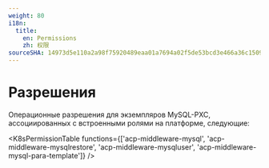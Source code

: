 ```yaml
---
weight: 80
i18n:
  title:
    en: Permissions
    zh: 权限
sourceSHA: 14973d5e110a2a98f75920489eaa01a7694a02f5de53bcd3e466a36c15099a5a
---
```


# Разрешения

Операционные разрешения для экземпляров MySQL-PXC, ассоциированных с встроенными ролями на платформе, следующие:

<K8sPermissionTable functions={['acp-middleware-mysql', 'acp-middleware-mysqlrestore', 'acp-middleware-mysqluser', 'acp-middleware-mysql-para-template']} />

